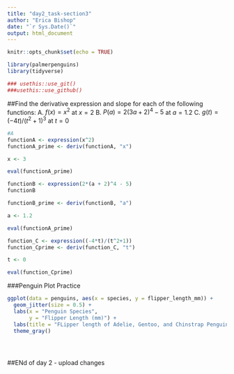 ```yaml
---
title: "day2_task-section3"
author: "Erica Bishop"
date: "`r Sys.Date()`"
output: html_document
---
```


```r
knitr::opts_chunk$set(echo = TRUE)
```

```r
library(palmerpenguins)
library(tidyverse)

### usethis::use_git()
###usethis::use_github()

```
##Find the derivative expression and slope for each of the following functions:
A. $f(x) = x^2$ at $x=2$
B. $P(a) = 2(3a + 2)^4 - 5$ at $a = 1.2$
C. $g(t) = (-4t)/(t^2+1)^3$ at $t = 0$

```r
#A
functionA <- expression(x^2)
functionA_prime <- deriv(functionA, "x")

x <- 3

eval(functionA_prime)
```

```r

functionB <- expression(2*(a + 2)^4 - 5)
functionB

functionB_prime <- deriv(functionB, "a")

a <- 1.2

eval(functionA_prime)

```
```r
function_C <- expression((-4*t)/(t^2+1))
function_Cprime <- deriv(function_C, "t")

t <- 0

eval(function_Cprime)


```


###Penguin Plot Practice

```r

ggplot(data = penguins, aes(x = species, y = flipper_length_mm)) +
  geom_jitter(size = 0.5) +
  labs(x = "Penguin Species",
       y = "Flipper Length (mm)") +
  labs(title = "FLipper length of Adelie, Gentoo, and Chinstrap Penguins (in mm)") +
  theme_gray()

  



```

##ENd of day 2 - upload changes